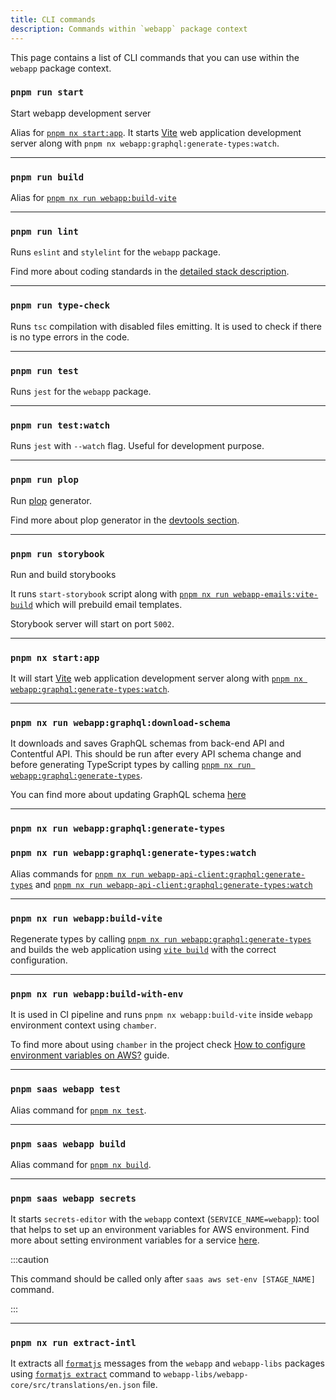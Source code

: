 ```yaml
---
title: CLI commands
description: Commands within `webapp` package context
---
```


This page contains a list of CLI commands that you can use within the `webapp` package context.

### `pnpm run start`

Start webapp development server

Alias for [`pnpm nx start:app`](#pnpm-nx-startapp). It starts [Vite](https://vitejs.dev/) web
application development server along with `pnpm nx webapp:graphql:generate-types:watch`.

---

### `pnpm run build`

Alias for [`pnpm nx run webapp:build-vite`](#pnpm-nx-run-webappbuild-vite)

---

### `pnpm run lint`

Runs `eslint` and `stylelint` for the `webapp` package.

Find more about coding standards in the [detailed stack description](../../introduction/stack-description#coding-standards).

---

### `pnpm run type-check`

Runs `tsc` compilation with disabled files emitting. It is used to check if there is no type errors in the code.

---

### `pnpm run test`

Runs `jest` for the `webapp` package.

---

### `pnpm run test:watch`

Runs `jest` with `--watch` flag. Useful for development purpose.

---

### `pnpm run plop`

Run [plop](https://plopjs.com/) generator.

Find more about plop generator in the [devtools section](../../working-with-sb/dev-tools/plop).

---

### `pnpm run storybook`

Run and build storybooks

It runs `start-storybook` script along with [`pnpm nx run webapp-emails:vite-build`](../webapp-emails/commands#build-emails)
which will prebuild email templates.

Storybook server will start on port `5002`.

---

### `pnpm nx start:app`

It will start [Vite](https://vitejs.dev/) web application development server along with
[`pnpm nx webapp:graphql:generate-types:watch`](#pnpm-nx-run-webappgraphqlgenerate-typeswatch).

---

### `pnpm nx run webapp:graphql:download-schema`

It downloads and saves GraphQL schemas from back-end API and Contentful API. This should be run after every API schema
change and before generating TypeScript types by calling
[`pnpm nx run webapp:graphql:generate-types`](#pnpm-nx-run-webappgraphqlgenerate-types).

You can find more about updating GraphQL schema [here](../../working-with-sb/graphql/web-app/update-schema)

---

### `pnpm nx run webapp:graphql:generate-types`

### `pnpm nx run webapp:graphql:generate-types:watch`

Alias commands for [`pnpm nx run webapp-api-client:graphql:generate-types`](../webapp-api-client/commands#pnpm-nx-run-webapp-api-clientgraphqlgenerate-types) and
[`pnpm nx run webapp-api-client:graphql:generate-types:watch`](../webapp-api-client/commands#pnpm-nx-run-webapp-api-clientgraphqlgenerate-typeswatch)

---

### `pnpm nx run webapp:build-vite`


Regenerate types by calling [`pnpm nx run webapp:graphql:generate-types`](#pnpm-nx-run-webappgraphqlgenerate-types) and
builds the web application using [`vite build`](https://vitejs.dev/guide/cli.html#build) with the correct configuration.

---

### `pnpm nx run webapp:build-with-env`

It is used in CI pipeline and runs `pnpm nx webapp:build-vite` inside `webapp` environment context using `chamber`.

To find more about using `chamber` in the project check [How to configure environment variables on AWS?](../../aws/deploy-to-aws/create-runtime-env-vars) guide.

---

### `pnpm saas webapp test`

Alias command for [`pnpm nx test`](#pnpm-run-test).

---

### `pnpm saas webapp build`

Alias command for [`pnpm nx build`](#pnpm-nx-run-webappbuild-vite).

---

### `pnpm saas webapp secrets`

It starts `secrets-editor` with the `webapp` context (`SERVICE_NAME=webapp`): tool that helps to set up an environment
variables for AWS environment. Find more about setting environment variables for a service
[here](../../aws/deploy-to-aws/create-runtime-env-vars#using-the-cli-tool).

:::caution

This command should be called only after `saas aws set-env [STAGE_NAME]` command.

:::

---

### `pnpm nx run extract-intl`

It extracts all [`formatjs`](https://formatjs.io/) messages from the `webapp` and `webapp-libs` packages using
[`formatjs extract`](https://formatjs.io/docs/getting-started/message-extraction/#extraction) command to
`webapp-libs/webapp-core/src/translations/en.json` file.
